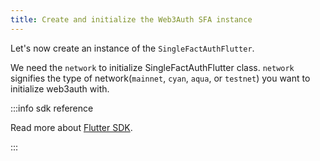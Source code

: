 ```yaml
---
title: Create and initialize the Web3Auth SFA instance
---
```


Let's now create an instance of the `SingleFactAuthFlutter`.

We need the `network` to initialize SingleFactAuthFlutter class. `network` signifies the type of network(`mainnet`, `cyan`, `aqua`, or `testnet`) you
want to initialize web3auth with.

:::info sdk reference

Read more about [Flutter SDK](/sdk/core-kit/sfa-flutter).

:::

